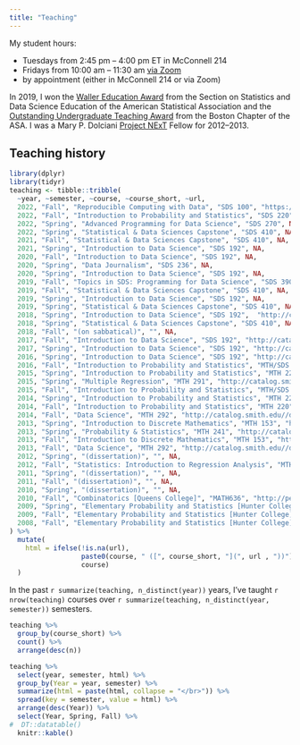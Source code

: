 ```yaml
---
title: "Teaching"
---
```


My student hours:

- Tuesdays from 2:45 pm -- 4:00 pm ET in McConnell 214
- Fridays from 10:00 am -- 11:30 am [via Zoom](https://smith.zoom.us/j/98675937227) 
- by appointment (either in McConnell 214 or via Zoom)


In 2019, I won the [Waller Education Award](https://www.amstat.org/ASA/Your-Career/Awards/Waller-Awards.aspx) from the Section on Statistics and Data Science Education of the American Statistical Association and the [Outstanding Undergraduate Teaching Award](https://community.amstat.org/bostonchapter/awards/teachingaward) from the Boston Chapter of the ASA. I was a Mary P. Dolciani [Project NExT](http://archives.math.utk.edu/projnext/) Fellow for 2012--2013.

## Teaching history

```r
library(dplyr)
library(tidyr)
teaching <- tibble::tribble(
  ~year, ~semester, ~course, ~course_short, ~url,
  2022, "Fall", "Reproducible Computing with Data", "SDS 100", "https://smithcollege-sds.github.io/sds100",
  2022, "Fall", "Introduction to Probability and Statistics", "SDS 220", NA,
  2022, "Spring", "Advanced Programming for Data Science", "SDS 270", NA,
  2022, "Spring", "Statistical & Data Sciences Capstone", "SDS 410", NA,
  2021, "Fall", "Statistical & Data Sciences Capstone", "SDS 410", NA,
  2021, "Spring", "Introduction to Data Science", "SDS 192", NA,
  2020, "Fall", "Introduction to Data Science", "SDS 192", NA,
  2020, "Spring", "Data Journalism", "SDS 236", NA,
  2020, "Spring", "Introduction to Data Science", "SDS 192", NA,
  2019, "Fall", "Topics in SDS: Programming for Data Science", "SDS 390", NA,
  2019, "Fall", "Statistical & Data Sciences Capstone", "SDS 410", NA,
  2019, "Spring", "Introduction to Data Science", "SDS 192", NA,
  2019, "Spring", "Statistical & Data Sciences Capstone", "SDS 410", NA,
  2018, "Spring", "Introduction to Data Science", "SDS 192",  "http://catalog.smith.edu//detail.php?term=201703&crn=41556",
  2018, "Spring", "Statistical & Data Sciences Capstone", "SDS 410", NA,
  2018, "Fall", "(on sabbatical)", "", NA,
  2017, "Fall", "Introduction to Data Science", "SDS 192", "http://catalog.smith.edu//detail.php?term=201801&crn=10672",
  2017, "Spring", "Introduction to Data Science", "SDS 192", "http://catalog.smith.edu//detail.php?term=201703&crn=41556",
  2016, "Spring", "Introduction to Data Science", "SDS 192", "http://catalog.smith.edu//detail.php?term=201603&crn=41556",
  2016, "Fall", "Introduction to Probability and Statistics", "MTH/SDS 220", "http://catalog.smith.edu//detail.php?term=201701&crn=20902",
  2015, "Spring", "Introduction to Probability and Statistics", "MTH 220", "http://catalog.smith.edu//detail.php?term=201503&crn=40598",
  2015, "Spring", "Multiple Regression", "MTH 291", "http://catalog.smith.edu//detail.php?term=201503&crn=40560",
  2015, "Fall", "Introduction to Probability and Statistics", "MTH/SDS 220", "http://catalog.smith.edu//detail.php?term=201601&crn=20902", 
  2014, "Spring", "Introduction to Probability and Statistics", "MTH 220", "http://catalog.smith.edu//detail.php?term=201403&crn=40598", 
  2014, "Fall", "Introduction to Probability and Statistics", "MTH 220", "http://catalog.smith.edu//detail.php?term=201501&crn=20218", 
  2014, "Fall", "Data Science", "MTH 292", "http://catalog.smith.edu//detail.php?term=201501&crn=20053",
  2013, "Spring", "Introduction to Discrete Mathematics", "MTH 153", "http://catalog.smith.edu/detail.php?term=201303&crn=30589", 
  2013, "Spring", "Probability & Statistics", "MTH 241", "http://catalog.smith.edu/detail.php?term=201303&crn=40049", 
  2013, "Fall", "Introduction to Discrete Mathematics", "MTH 153", "http://catalog.smith.edu//detail.php?term=201401&crn=10838", 
  2013, "Fall", "Data Science", "MTH 292", "http://catalog.smith.edu//detail.php?term=201401&crn=20053",
  2012, "Spring", "(dissertation)", "", NA,
  2012, "Fall", "Statistics: Introduction to Regression Analysis", "MTH 247", "http://catalog.smith.edu/detail.php?term=201301&crn=19319",
  2011, "Spring", "(dissertation)", "", NA,
  2011, "Fall", "(dissertation)", "", NA,
  2010, "Spring", "(dissertation)", "", NA, 
  2010, "Fall", "Combinatorics [Queens College]", "MATH636", "http://people.qc.cuny.edu/faculty/christopher.hanusa/courses/636fa10/Pages/default.aspx",
  2009, "Spring", "Elementary Probability and Statistics [Hunter College]", "STAT113", "http://math.hunter.cuny.edu/courses.shtml", 
  2009, "Fall", "Elementary Probability and Statistics [Hunter College]", "STAT113", "http://math.hunter.cuny.edu/courses.shtml", 
  2008, "Fall", "Elementary Probability and Statistics [Hunter College]", "STAT113", "http://math.hunter.cuny.edu/courses.shtml", 
) %>%
  mutate(
    html = ifelse(!is.na(url), 
                  paste0(course, " ([", course_short, "](", url , "))"), 
                  course)
  )
```

In the past `r summarize(teaching, n_distinct(year))` years, I've taught `r nrow(teaching)` courses over `r summarize(teaching, n_distinct(year, semester))` semesters. 

```r
teaching %>%
  group_by(course_short) %>%
  count() %>%
  arrange(desc(n))
```


```r
teaching %>%
  select(year, semester, html) %>%
  group_by(Year = year, semester) %>%
  summarize(html = paste(html, collapse = "</br>")) %>%
  spread(key = semester, value = html) %>%
  arrange(desc(Year)) %>%
  select(Year, Spring, Fall) %>%
#  DT::datatable()
  knitr::kable()
```
